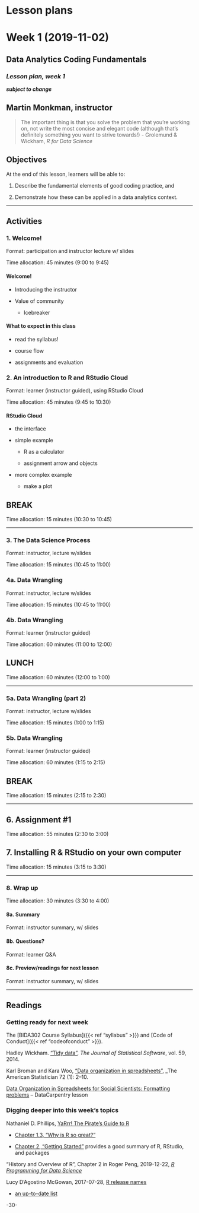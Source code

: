 # Lesson plans {-}

# Week 1 (2019-11-02)

## Data Analytics Coding Fundamentals

### _Lesson plan, week 1_

**_subject to change_**


## Martin Monkman, instructor


> The important thing is that you solve the problem that you’re working on, not write the most concise and elegant code (although that’s definitely something you want to strive towards!)
> - Grolemund & Wickham, _R for Data Science_



## Objectives

At the end of this lesson, learners will be able to:

1. Describe the fundamental elements of good coding practice, and 

2. Demonstrate how these can be applied in a data analytics context.


***

## Activities



### 1. Welcome!

Format: participation and instructor lecture w/ slides

Time allocation: 45 minutes (9:00 to 9:45)


#### Welcome!

* Introducing the instructor

* Value of community 

  - Icebreaker
  


#### What to expect in this class

* read the syllabus!

* course flow

* assignments and evaluation



### 2. An introduction to R and RStudio Cloud

Format: learner (instructor guided), using RStudio Cloud

Time allocation: 45 minutes (9:45 to 10:30)

#### RStudio Cloud

* the interface

* simple example

  - R as a calculator
  
  - assignment arrow and objects

* more complex example

  - make a plot


## BREAK

Time allocation: 15 minutes (10:30 to 10:45)

***

### 3. The Data Science Process

Format: instructor, lecture w/slides

Time allocation: 15 minutes (10:45 to 11:00)


### 4a. Data Wrangling

Format: instructor, lecture w/slides

Time allocation: 15 minutes (10:45 to 11:00)


### 4b. Data Wrangling

Format: learner (instructor guided)

Time allocation: 60 minutes (11:00 to 12:00)


## LUNCH

Time allocation: 60 minutes (12:00 to 1:00)

***

### 5a. Data Wrangling (part 2)

Format: instructor, lecture w/slides

Time allocation: 15 minutes (1:00 to 1:15)

### 5b. Data Wrangling

Format: learner (instructor guided)

Time allocation: 60 minutes (1:15 to 2:15)




## BREAK

Time allocation: 15 minutes (2:15 to 2:30)


***

## 6. Assignment #1

Time allocation: 55 minutes (2:30 to 3:00)


## 7. Installing R & RStudio on your own computer

Time allocation: 15 minutes (3:15 to 3:30)

***


### 8. Wrap up

Time allocation: 30 minutes (3:30 to 4:00)

#### 8a. Summary

Format: instructor summary, w/ slides

#### 8b. Questions?

Format: learner Q&A

#### 8c. Preview/readings for next lesson

Format: instructor summary, w/ slides




***

## Readings 

### Getting ready for next week

The [BIDA302 Course Syllabus]({{< ref "syllabus" >}}) and [Code of Conduct]({{< ref "codeofconduct" >}}).

Hadley Wickham. ["Tidy data"](https://vita.had.co.nz/papers/tidy-data.html), _The Journal of Statistical Software_, vol. 59, 2014.

Karl Broman and Kara Woo, ["Data organization in spreadsheets"](https://doi.org/10.1080/00031305.2017.1375989), _The American Statistician 72 (1): 2–10.

[Data Organization in Spreadsheets for Social Scientists: Formatting problems](https://datacarpentry.org/spreadsheets-socialsci/02-common-mistakes/index.html) -- DataCarpentry lesson


### Digging deeper into this week's topics

Nathaniel D. Phillips, [YaRrr! The Pirate’s Guide to R](https://bookdown.org/ndphillips/YaRrr/) 

- [Chapter 1.3, "Why is R so great?"](https://bookdown.org/ndphillips/YaRrr/why-is-r-so-great.html)

- [Chapter 2, "Getting Started"](https://bookdown.org/ndphillips/YaRrr/started.html) provides a good summary of R, RStudio, and packages

"History and Overview of R", Chapter 2 in Roger Peng, 2019-12-22, [_R Programming for Data Science_](https://bookdown.org/rdpeng/rprogdatascience/history-and-overview-of-r.html)

Lucy D'Agostino McGowan, 2017-07-28, [R release names](https://livefreeordichotomize.com/2017/09/28/r-release-names/)

- [an up-to-date list](https://bookdown.org/martin_monkman/DataScienceResources_book/using-r.html#r-release-names)



-30-